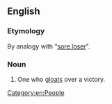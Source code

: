 ==English==

===Etymology===
By analogy with "[[sore loser]]".

===Noun===
{{en-noun|head=[[sore]] [[winner]]}}

# {{lb|en|informal}} One who [[gloat]]s over a victory.
[[Category:en:People]]